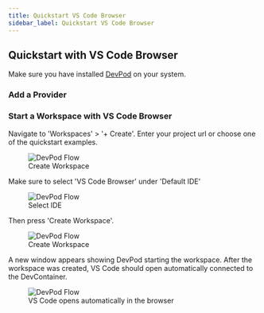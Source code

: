 ```yaml
---
title: Quickstart VS Code Browser
sidebar_label: Quickstart VS Code Browser
---
```



## Quickstart with VS Code Browser

Make sure you have installed [DevPod](./install.mdx) on your system.

### Add a Provider

<AddProvider />

### Start a Workspace with VS Code Browser

Navigate to 'Workspaces' > '+ Create'. Enter your project url or choose one of the quickstart examples. 

<figure>
<img src="/docs/media/create-workspace-repo.png" alt="DevPod Flow" />
  <figcaption>Create Workspace</figcaption>
</figure>

Make sure to select 'VS Code Browser' under 'Default IDE'

<figure>
  <img src="/docs/media/create-workspace-vscode-browser.png" alt="DevPod Flow" />
  <figcaption>Select IDE</figcaption>
</figure>

Then press 'Create Workspace'.

<figure>
  <img src="/docs/media/create-workspace-final-vscode-browser.png" alt="DevPod Flow" />
  <figcaption>Create Workspace</figcaption>
</figure>

A new window appears showing DevPod starting the workspace. After the workspace was created, VS Code should open automatically connected to the DevContainer.

<figure>
  <img src="/docs/media/create-workspace-vscode-browser-2.png" alt="DevPod Flow" />
  <figcaption>VS Code opens automatically in the browser</figcaption>
</figure>

